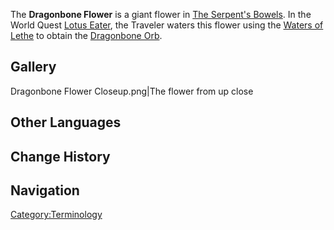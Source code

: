 {{Location Infobox
|image        = Dragonbone Flower.png
|type         = Point of Interest
|region       = Inazuma
|map          = Enkanomiya
|area         = Enkanomiya
|subarea      = The Serpent's Bowels
}}
The '''Dragonbone Flower''' is a giant flower in [[The Serpent's Bowels]]. In the World Quest [[Lotus Eater]], the Traveler waters this flower using the [[Waters of Lethe]] to obtain the [[Dragonbone Orb]].

==Gallery==
<gallery hideaddbutton="true" captionalign="center">
Dragonbone Flower Closeup.png|The flower from up close
</gallery>

==Other Languages==
{{Other Languages
|en      = Dragonbone Flower
|zhs     = 龙骨花
|zhs_rm  = Lóng Gǔ Huā
|zht     = 龍骨花
|zht_rm  = Lóng Gǔ Huā
|zh_tl   = Dragon Bone Flower
|ja      = 龍骨花
|ja_rm   = Ryuukotsuka{{Assumed}}
|ja_tl   = Dragonbone Flower
|ko      = 용 뼈의 꽃
|ko_rm   = Yong Ppyeo-ui Kkot
|ko_tl   = Dragon Bone's Flower
|es      = Flor dragohueso
|es_tl   = Dragonbone Flower
|fr      = Fleur d'os-dragon
|fr_tl   = Dragon-Bone Flower
|ru      = Драконий цветок
|ru_tl   = Dragon Flower
|th      = Dragonbone Flower
|vi      = Hoa Long Cốt
|vi_tl   = 
|de      = Drachenknochenblume
|de_tl   = Dragonbone Flower
|id      = Dragonbone Flower
|pt      = Flor Osso de Dragão
|pt_tl   = 
}}

==Change History==
{{Change History|2.4}}
<!--
==References==
{{Reflist}}-->

==Navigation==
{{PoI Navbox|Inazuma}}

[[Category:Terminology]]